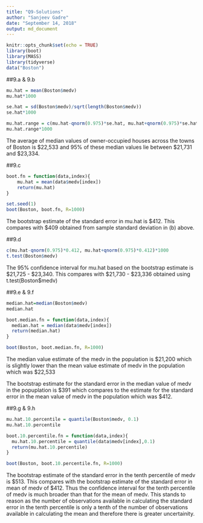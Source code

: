 ```yaml
---
title: "Q9-Solutions"
author: "Sanjeev Gadre"
date: "September 14, 2018"
output: md_document
---
```


```r
knitr::opts_chunk$set(echo = TRUE)
library(boot)
library(MASS)
library(tidyverse)
data("Boston")
```

##9.a & 9.b
```r
mu.hat = mean(Boston$medv)
mu.hat*1000

se.hat = sd(Boston$medv)/sqrt(length(Boston$medv))
se.hat*1000

mu.hat.range = c(mu.hat-qnorm(0.975)*se.hat, mu.hat+qnorm(0.975)*se.hat)
mu.hat.range*1000
```

The average of median values of owner-occupied houses across the towns of  Boston is \$22,533 and 95% of these median values lie between \$21,731 and \$23,334.

##9.c
```r
boot.fn = function(data,index){
    mu.hat = mean(data$medv[index])
    return(mu.hat)
}

set.seed(1)
boot(Boston, boot.fn, R=1000)
```

The bootstrap estimate of the standard error in mu.hat is \$412. This compares with \$409 obtained from sample standard deviation in (b) above.

##9.d
```r
c(mu.hat-qnorm(0.975)*0.412, mu.hat+qnorm(0.975)*0.412)*1000
t.test(Boston$medv)
```

The 95% confidence interval for mu.hat based on the bootstrap estimate is \$21,725 - \$23,340. This compares with \$21,730 - \$23,336 obtained using t.test(Boston$medv)

##9.e & 9.f
```r
median.hat=median(Boston$medv)
median.hat

boot.median.fn = function(data,index){
  median.hat = median(data$medv[index])
  return(median.hat)
}

boot(Boston, boot.median.fn, R=1000)
```

The median value estimate of the medv in the population is \$21,200 which is slightly lower than the mean value estimate of medv in the population which was \$22,533

The bootstrap estimate for the standard error in the median value of medv in the popuplation is \$391 which compares to the estimate for the standard error in the mean value of medv in the population which was \$412.

##9.g & 9.h
```r
mu.hat.10.percentile = quantile(Boston$medv, 0.1)
mu.hat.10.percentile

boot.10.percentile.fn = function(data,index){
  mu.hat.10.percentile = quantile(data$medv[index],0.1)
  return(mu.hat.10.percentile)
}

boot(Boston, boot.10.percentile.fn, R=1000)
```

The bootstrap estimate of the standard error in the tenth percentile of medv is \$513. This compares with the bootstrap estimate of the standard error in mean of medv of \$412. Thus the confidence interval for the tenth percentile of medv is much broader than that for the mean of medv. This stands to reason as the number of observations available in calculating the standard error in the tenth percentile is only a tenth of the number of observations available in calculating the mean and therefore there is greater uncertainity.